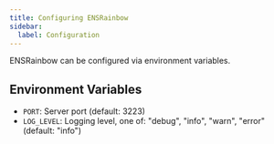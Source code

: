 ```yaml
---
title: Configuring ENSRainbow
sidebar:
  label: Configuration
---
```


ENSRainbow can be configured via environment variables.

## Environment Variables

- `PORT`: Server port (default: 3223)
- `LOG_LEVEL`: Logging level, one of: "debug", "info", "warn", "error" (default: "info")
